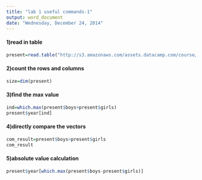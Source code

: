 ```yaml
---
title: "lab 1 useful commands-1"
output: word_document
date: "Wednesday, December 24, 2014"
---
```

#### 1)read in table
```r
present=read.table("http://s3.amazonaws.com/assets.datacamp.com/course/dasi/present.txt")
```

#### 2)count the rows and columns
```r
size=dim(present)
```
#### 3)find the max value
```r
ind=which.max(present$boys+present$girls)
present$year[ind]
```
#### 4)directly compare the vectors
```r
com_result=present$boys>present$girls
com_result
```
#### 5)absolute value calculation
```r
present$year[which.max(present$boys-present$girls)]
```
